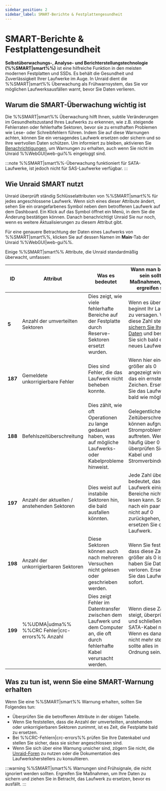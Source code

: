 ```yaml
---
sidebar_position: 2
sidebar_label: SMART-Berichte & Festplattengesundheit
---
```


# SMART-Berichte & Festplattengesundheit

**Selbstüberwachungs-, Analyse- und Berichterstellungstechnologie (%%SMART|smart%%)** ist eine hilfreiche Funktion in den meisten modernen Festplatten und SSDs. Es behält die Gesundheit und Zuverlässigkeit Ihrer Laufwerke im Auge. In Unraid dient die %%SMART|smart%% Überwachung als Frühwarnsystem, das Sie vor möglichen Laufwerksausfällen warnt, bevor Sie Daten verlieren.

## Warum die SMART-Überwachung wichtig ist

Die %%SMART|smart%% Überwachung hilft Ihnen, subtile Veränderungen im Gesundheitszustand Ihres Laufwerks zu erkennen, wie z.B. steigende Fehlerraten oder fehlerhafte Sektoren, bevor sie zu ernsthaften Problemen wie Lese- oder Schreibfehlern führen. Indem Sie auf diese Warnungen achten, können Sie ein versagendes Laufwerk ersetzen oder sichern und so Ihre wertvollen Daten schützen. Um informiert zu bleiben, aktivieren Sie [Benachrichtigungen](../../getting-started/set-up-unraid/customize-unraid-settings.mdx#notification-settings), um Warnungen zu erhalten, auch wenn Sie nicht im Unraid %%WebGUI|web-gui%% eingeloggt sind.

:::note
%%SMART|smart%%-Überwachung funktioniert für SATA-Laufwerke, ist jedoch nicht für SAS-Laufwerke verfügbar.
:::

## Wie Unraid SMART nutzt

Unraid überprüft ständig Schlüsselattributen von %%SMART|smart%% für jedes angeschlossene Laufwerk. Wenn sich eines dieser Attribute ändert, sehen Sie ein orangefarbenes Symbol neben dem betroffenen Laufwerk auf dem Dashboard. Ein Klick auf das Symbol öffnet ein Menü, in dem Sie die Änderung bestätigen können. Danach benachrichtigt Unraid Sie nur noch, wenn es weitere Aktualisierungen zu diesem Attribut gibt.

Für eine genauere Betrachtung der Daten eines Laufwerks von %%SMART|smart%%, klicken Sie auf dessen Namen im **Main**-Tab der Unraid %%WebGUI|web-gui%%.

Einige %%SMART|smart%% Attribute, die Unraid standardmäßig überwacht, umfassen:

| **ID**  | **Attribut**                                     | **Was es bedeutet**                                                                                                              | **Wann man besorgt sein sollte / Maßnahmen, die zu ergreifen sind**                                                                                                                                                                                          |
| ------- | ------------------------------------------------ | -------------------------------------------------------------------------------------------------------------------------------- | ------------------------------------------------------------------------------------------------------------------------------------------------------------------------------------------------------------------------------------------------------------ |
| **5**   | Anzahl der umverteilten Sektoren                 | Dies zeigt, wie viele fehlerhafte Bereiche auf der Festplatte durch Reserve-Sektoren ersetzt wurden.                             | Wenn es über 0 ist, beginnt Ihr Laufwerk zu versagen. Wenn diese Zahl steigt, [sichern Sie Ihre Daten](../../getting-started/set-up-unraid/complete-your-post-setup-essentials.mdx#back-up-your-flash-device) und besorgen Sie sich bald ein neues Laufwerk. |
| **187** | Gemeldete unkorrigierbare Fehler                 | Dies sind Fehler, die das Laufwerk nicht beheben konnte.                                                                         | Wenn hier eine Zahl größer als 0 angezeigt wird, ist das ein ernstes Zeichen. Ersetzen Sie das Laufwerk so bald wie möglich.                                                                                                                                 |
| **188** | Befehlszeitüberschreitung                        | Dies zählt, wie oft Operationen zu lange gedauert haben, was auf mögliche Laufwerks- oder Kabelprobleme hinweist.                | Gelegentliche Zeitüberschreitungen können aufgrund von Stromproblemen auftreten. Wenn dies häufig über 0 liegt, überprüfen Sie Ihre Kabel und Stromverbindungen.                                                                                             |
| **197** | Anzahl der aktuellen / anstehenden Sektoren      | Dies weist auf instabile Sektoren hin, die bald ausfallen könnten.                                                               | Jede Zahl über 0 bedeutet, dass das Laufwerk einige Bereiche nicht richtig lesen kann. Sollte sie nach ein paar Tagen nicht auf 0 zurückgehen, ersetzen Sie das Laufwerk.                                                                                    |
| **198** | Anzahl der unkorrigierbaren Sektoren             | Diese Sektoren können auch nach mehreren Versuchen nicht gelesen oder geschrieben werden.                                        | Wenn Sie feststellen, dass diese Zahl größer als 0 ist, haben Sie Daten verloren. Ersetzen Sie das Laufwerk sofort.                                                                                                                                          |
| **199** | %%UDMA\|udma%% %%CRC Fehler\|crc-errors%% Anzahl | Dies zeigt Fehler im Datentransfer zwischen dem Laufwerk und dem Computer an, die oft durch fehlerhafte Kabel verursacht werden. | Wenn diese Zahl steigt, überprüfen und schließen Sie die SATA-Kabel neu an. Wenn es danach nicht mehr steigt, sollte alles in Ordnung sein.                                                                                                                  |

## Was zu tun ist, wenn Sie eine SMART-Warnung erhalten

Wenn Sie eine %%SMART|smart%% Warnung erhalten, sollten Sie Folgendes tun:

- Überprüfen Sie die betroffenen Attribute in der obigen Tabelle.
- Wenn Sie feststellen, dass die Anzahl der umverteilten, anstehenden oder unkorrigierbaren Sektoren zunimmt, ist es Zeit, die Festplatte bald zu ersetzen.
- Bei %%CRC-Fehlern|crc-errors%% prüfen Sie Ihre Datenkabel und stellen Sie sicher, dass sie sicher angeschlossen sind.
- Wenn Sie sich über eine Warnung unsicher sind, zögern Sie nicht, die [Unraid-Foren](https://forums.unraid.net/) zu nutzen oder die Dokumentation des Laufwerksherstellers zu konsultieren.

:::warning
%%SMART|smart%% Warnungen sind Frühsignale, die nicht ignoriert werden sollten. Ergreifen Sie Maßnahmen, um Ihre Daten zu sichern und ziehen Sie in Betracht, das Laufwerk zu ersetzen, bevor es ausfällt.
:::
